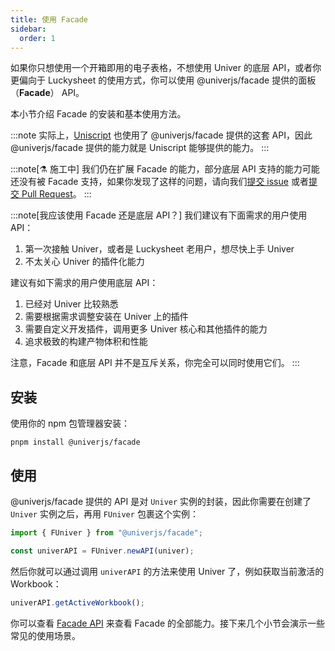 ```yaml
---
title: 使用 Facade
sidebar:
  order: 1
---
```


如果你只想使用一个开箱即用的电子表格，不想使用 Univer 的底层 API，或者你更偏向于 Luckysheet 的使用方式，你可以使用 @univerjs/facade 提供的面板（**Facade**） API。

本小节介绍 Facade 的安装和基本使用方法。

:::note
实际上，[Uniscript](/zh-cn/guides/plugins/common/uniscript/) 也使用了 @univerjs/facade 提供的这套 API，因此 @univerjs/facade 提供的能力就是 Uniscript 能够提供的能力。
:::

:::note[⚗️ 施工中]
我们仍在扩展 Facade 的能力，部分底层 API 支持的能力可能还没有被 Facade 支持，如果你发现了这样的问题，请向我们[提交 issue](/zh-cn/guides/contributing#github-issues) 或者[提交 Pull Request](http://localhost:4321/guides/contributing#contributing-code)。
:::

:::note[我应该使用 Facade 还是底层 API？]
我们建议有下面需求的用户使用 API：

1. 第一次接触 Univer，或者是 Luckysheet 老用户，想尽快上手 Univer
2. 不太关心 Univer 的插件化能力

建议有如下需求的用户使用底层 API：

1. 已经对 Univer 比较熟悉
1. 需要根据需求调整安装在 Univer 上的插件
1. 需要自定义开发插件，调用更多 Univer 核心和其他插件的能力
1. 追求极致的构建产物体积和性能

注意，Facade 和底层 API 并不是互斥关系，你完全可以同时使用它们。
:::

## 安装

使用你的 npm 包管理器安装：

```shell
pnpm install @univerjs/facade
```

## 使用

@univerjs/facade 提供的 API 是对 `Univer` 实例的封装，因此你需要在创建了 `Univer` 实例之后，再用 `FUniver` 包裹这个实例：

```typescript title="main.ts"
import { FUniver } from "@univerjs/facade";

const univerAPI = FUniver.newAPI(univer);
```

然后你就可以通过调用 `univerAPI` 的方法来使用 Univer 了，例如获取当前激活的 Workbook：

```typescript title="main.ts"
univerAPI.getActiveWorkbook();
```

你可以查看 [Facade API](/api/facade/) 来查看 Facade 的全部能力。接下来几个小节会演示一些常见的使用场景。
